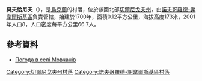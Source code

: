 {{coord|52|14|22|N|33|6|12|E|scale:100000|display=title}}

'''莫夫恰尼夫'''（{{lang-uk|Мовчанів}}），是[[烏克蘭|烏克蘭]]的村落，位於該國北部[[切爾尼戈夫州|切爾尼戈夫州]]，由[[諾夫哥羅德-謝韋爾斯基區|諾夫哥羅德-謝韋爾斯基區]]負責管轄，始建於1700年，面積0.12平方公里，海拔高度173米，2001年人口8，人口密度每平方公里66.7人。

==參考資料==
* [http://weather.in.ua/ua/chernigovskaja/16121 Погода в селі Мовчанів] {{Wayback|url=http://weather.in.ua/ua/chernigovskaja/16121 |date=20111220094954 }}

[[Category:切爾尼戈夫州村落|Category:切爾尼戈夫州村落]]
[[Category:諾夫哥羅德-謝韋爾斯基區村落|Category:諾夫哥羅德-謝韋爾斯基區村落]]


{{Chernihiv-geo-stub}}